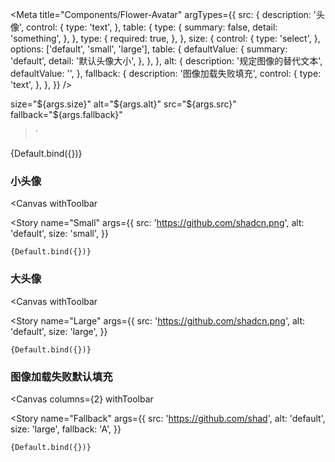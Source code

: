 
<Meta
  title="Components/Flower-Avatar"
  argTypes={{
    src: {
      description: '头像',
      control: {
        type: 'text',
      },
      table: {
        type: {
          summary: false,
          detail: 'something',
        },
      },
      type: {
        required: true,
      },
    },
    size: {
      control: {
        type: 'select',
      },
      options: ['default', 'small', 'large'],
      table: {
        defaultValue: {
          summary: 'default',
          detail: '默认头像大小',
        },
      },
    },
    alt: {
      description: '规定图像的替代文本',
      defaultValue: '',
    },
    fallback: {
      description: '图像加载失败填充',
      control: {
        type: 'text',
      },
    },
  }}
/>

  size="${args.size}"
  alt="${args.alt}"
  src="${args.src}"
  fallback="${args.fallback}"
></flower-avatar>`

<Canvas withToolbar>
  <Story
    name="Default"
    args={{
      src: 'https://github.com/shadcn.png',
      alt: 'default',
      size: 'default',
    }}
  >
    {Default.bind({})}
  </Story>
</Canvas>

<ArgsTable story="Default" />

### 小头像

<Canvas
  withToolbar
>
  <Story
    name="Small"
    args={{
      src: 'https://github.com/shadcn.png',
      alt: 'default',
      size: 'small',
    }}
  >
    {Default.bind({})}
  </Story>
</Canvas>

### 大头像

<Canvas
  withToolbar
>
  <Story
    name="Large"
    args={{
      src: 'https://github.com/shadcn.png',
      alt: 'default',
      size: 'large',
    }}
  >
    {Default.bind({})}
  </Story>
</Canvas>

### 图像加载失败默认填充

<Canvas
  columns={2}
  withToolbar
>
  <Story
    name="Fallback"
    args={{
      src: 'https://github.com/shad',
      alt: 'default',
      size: 'large',
      fallback: 'A',
    }}
  >
    {Default.bind({})}
  </Story>
</Canvas>
